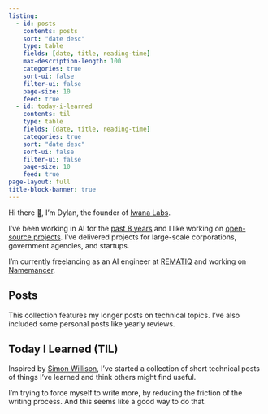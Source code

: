 ```yaml
---
listing:
  - id: posts
    contents: posts
    sort: "date desc"
    type: table
    fields: [date, title, reading-time]
    max-description-length: 100
    categories: true
    sort-ui: false
    filter-ui: false
    page-size: 10
    feed: true
  - id: today-i-learned
    contents: til
    type: table
    fields: [date, title, reading-time]
    categories: true
    sort: "date desc"
    sort-ui: false
    filter-ui: false
    page-size: 10
    feed: true
page-layout: full
title-block-banner: true
---
```


Hi there 👋, I'm Dylan, the founder of [Iwana Labs](https://iwanalabs.com).

I've been working in AI for the [past 8 years](https://linkedin.com/in/dylanjcastillo) and I like working on [open-source projects](https://github.com/dylanjcastillo). I've delivered projects for large-scale corporations, government agencies, and startups.

I'm currently freelancing as an AI engineer at [REMATIQ](https://rematiq.com) and working on [Namemancer](https://namemancer.com).

## Posts

This collection features my longer posts on technical topics. I've also included some personal posts like yearly reviews.

:::{#posts}
:::

## Today I Learned (TIL)

Inspired by [Simon Willison](https://til.simonwillison.net/), I've started a collection of short technical posts of things I've learned and think others might find useful.

I'm trying to force myself to write more, by reducing the friction of the writing process. And this seems like a good way to do that.

:::{#today-i-learned}
:::

